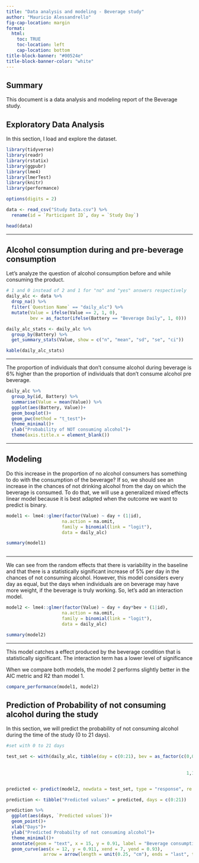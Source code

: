 ```yaml
---
title: "Data analysis and modeling - Beverage study"
author: "Mauricio Alessandrello"
fig-cap-location: margin
format: 
  html:
    toc: TRUE
    toc-location: left
    cap-location: bottom
title-block-banner: "#00524e"
title-block-banner-color: "white"
---
```


## Summary

This document is a data analysis and modeling report of the Beverage study.


## Exploratory Data Analysis 

In this section, I load and explore the dataset. 

```r

library(tidyverse)
library(readr)
library(rstatix)
library(ggpubr)
library(lme4)
library(lmerTest)
library(knitr)
library(performance)

options(digits = 2)

data <- read_csv("Study Data.csv") %>% 
  rename(id = `Participant ID`, day = `Study Day`)

head(data)


```
***

## Alcohol consumption during and pre-beverage consumption

Let's analyze the question of alcohol consumption before and while consuming the product.

```r
# 1 and 0 instead of 2 and 1 for "no" and "yes" answers respectively
daily_alc <- data %>% 
  drop_na() %>% 
  filter(`Question Name` == "daily_alc") %>% 
  mutate(Value = ifelse(Value == 2, 1, 0),
         bev = as_factor(ifelse(Battery == "Beverage Daily", 1, 0)))

daily_alc_stats <- daily_alc %>% 
  group_by(Battery) %>% 
  get_summary_stats(Value, show = c("n", "mean", "sd", "se", "ci"))

kable(daily_alc_stats)


```
***
The proportion of individuals that don't consume alcohol during beverage is 6% higher than the proportion of individuals that don't consume alcohol pre beverage. 

```r

daily_alc %>% 
  group_by(id, Battery) %>% 
  summarise(Value = mean(Value)) %>% 
  ggplot(aes(Battery, Value))+
  geom_boxplot()+
  geom_pwc(method = "t_test")+
  theme_minimal()+
  ylab("Probability of NOT consuming alcohol")+
  theme(axis.title.x = element_blank())

```
***

## Modeling

Do this increase in the proportion of no alcohol consumers has something to do with the consumption of the beverage? If so, we should see an increase in the chances of not drinking alcohol from the day on which the beverage is consumed. To do that, we will use a generalized mixed effects linear model because it is best adapted when the outcome we want to predict is binary.


```r


model1 <- lme4::glmer(factor(Value) ~ day + (1|id),
                     na.action = na.omit,
                     family = binomial(link = "logit"),
                     data = daily_alc)

summary(model1)



```
***

We can see from the random effects that there is variability in the baseline and that there is a statistically significant increase of 5% per day in the chances of not consuming alcohol. However, this model considers every day as equal, but the days when individuals are on beverage may have more weight, if the beverage is truly working. So, let's add an interaction model. 

```r
model2 <- lme4::glmer(factor(Value) ~ day + day*bev + (1|id),
                     na.action = na.omit,
                     family = binomial(link = "logit"),
                     data = daily_alc)

summary(model2)
```
***
This model catches a effect produced by the beverage condition that is statistically significant. The interaction term has a lower level of significance

When we compare both models, the model 2 performs slightly better in the AIC metric and R2 than model 1.

```r

compare_performance(model1, model2)

```

## Prediction of Probability of not consuming alcohol during the study

In this section, we will predict the probability of not consuming alcohol during the time of the study (0 to 21 days).

```r

#set with 0 to 21 days

test_set <- with(daily_alc, tibble(day = c(0:21), bev = as_factor(c(0,0,0,0,0,0,0,
                                                                                1,1,1,1,1,1,
                                                                                1,1,1,1,1,1,1,
                                                                    1,1))))


predicted <- predict(model2, newdata = test_set, type = "response", re.form = NA)

prediction <- tibble("Predicted values" = predicted, days = c(0:21))

prediction %>% 
  ggplot(aes(days, `Predicted values`))+
  geom_point()+
  xlab("Days")+
  ylab("Predicted Probabilty of not consuming alcohol")+
  theme_minimal()+
  annotate(geom = "text", x = 15, y = 0.91, label = "Beverage consumption starts here")+
  geom_curve(aes(x = 12, y = 0.911, xend = 7, yend = 0.93),
              arrow = arrow(length = unit(0.25, "cm"), ends = "last", type = "open"))



```




